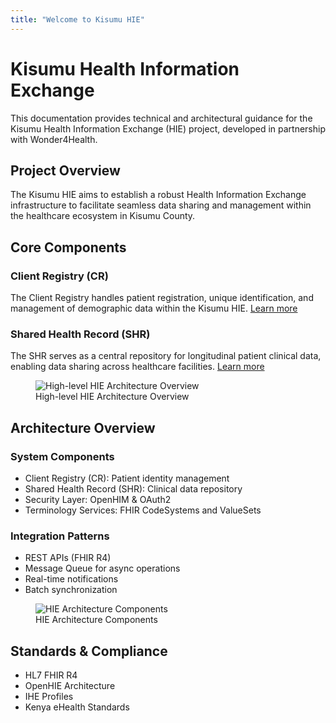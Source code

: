 ```yaml
---
title: "Welcome to Kisumu HIE"
---
```


# Kisumu Health Information Exchange

This documentation provides technical and architectural guidance for the Kisumu Health Information Exchange (HIE) project, developed in partnership with Wonder4Health.

## Project Overview

The Kisumu HIE aims to establish a robust Health Information Exchange infrastructure to facilitate seamless data sharing and management within the healthcare ecosystem in Kisumu County.

## Core Components

### Client Registry (CR)
The Client Registry handles patient registration, unique identification, and management of demographic data within the Kisumu HIE. [Learn more](cr/index.qmd)

### Shared Health Record (SHR) 
The SHR serves as a central repository for longitudinal patient clinical data, enabling data sharing across healthcare facilities. [Learn more](shr/index.qmd)

![High-level HIE Architecture Overview](HIE-workflow.jpg)

## Architecture Overview

### System Components
- Client Registry (CR): Patient identity management
- Shared Health Record (SHR): Clinical data repository
- Security Layer: OpenHIM & OAuth2
- Terminology Services: FHIR CodeSystems and ValueSets

### Integration Patterns
- REST APIs (FHIR R4)
- Message Queue for async operations
- Real-time notifications
- Batch synchronization

![HIE Architecture Components](HIE Architecture.png)

## Standards & Compliance

- HL7 FHIR R4
- OpenHIE Architecture
- IHE Profiles
- Kenya eHealth Standards
